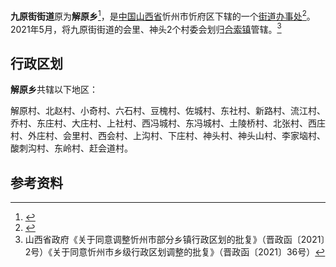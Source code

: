 {{中国乡级行政区
| 景观照片文件名 =
| 景观照片描述 =
| 汉语拼音 =
| 通用拼音 =
| 注音符號 =
| 其它标音类型1 =
| 其它标音1 =
| 其它标音类型2 =
| 其它标音2 =
| 其它语言类型1 =
| 其它语言地名1 =
| 其它语言类型2 =
| 其它语言地名2 =
| 总面积 =
| 户籍人口 =
| 户籍人口年份 =
| 常住人口 =
| 常住人口年份 =
| 人口密度 =
| 行政区划 =
| 官方网站 =
| 政府驻地 =
| 邮政编码 =
| 毗邻行政区 =
| 位置图文件名 =
| 位置图描述 =
|14/09/02/203/000}}
'''九原街街道'''原为'''解原乡'''<ref>{{cite news|url=https://www.sohu.com/a/403182732_100284816|title=忻府区九原街街道举行揭牌仪式|publisher=话说秀容|date=2020-06-20|accessdate=2020-12-28}}</ref>，是[[中华人民共和国|中国]][[山西省|山西省]]忻州市忻府区下辖的一个[[街道办事处|街道办事处]]<ref>{{PRC admin/ref sgc|{{PRC admin/parent|14/09/02/203/000}}}}</ref>。2021年5月，将九原街街道的会里、神头2个村委会划归[[合索镇|合索镇]]管辖。<ref>山西省政府《关于同意调整忻州市部分乡镇行政区划的批复》（晋政函〔2021〕2号）《关于同意忻州市乡级行政区划调整的批复》（晋政函〔2021〕36号）</ref>

== 行政区划 ==
'''解原乡'''共辖以下地区：

解原村、北赵村、小奇村、六石村、豆槐村、佐城村、东社村、新路村、流江村、乔村、东庄村、大庄村、上社村、西冯城村、东冯城村、土陵桥村、北张村、西庄村、外庄村、会里村、西会村、上沟村、下庄村、神头村、神头山村、李家垴村、酸刺沟村、东岭村、赶会道村。

== 参考资料 ==
{{reflist}}

{{PRC admin/navcat|14/09/02/203/000}}